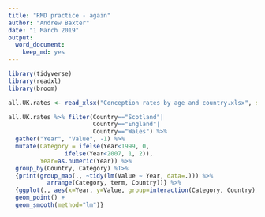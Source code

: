 ```yaml
---
title: "RMD practice - again"
author: "Andrew Baxter"
date: "1 March 2019"
output: 
  word_document: 
    keep_md: yes
---
```


```r
library(tidyverse)
library(readxl)
library(broom)
```



```r
all.UK.rates <- read_xlsx("Conception rates by age and country.xlsx", sheet = "Under 18")

all.UK.rates %>% filter(Country=="Scotland"|
                        Country=="England"|
                        Country=="Wales") %>% 
  gather("Year", "Value", -1) %>% 
  mutate(Category = ifelse(Year<1999, 0,
                ifelse(Year<2007, 1, 2)),
         Year=as.numeric(Year)) %>% 
  group_by(Country, Category) %T>% 
  {print(group_map(., ~tidy(lm(Value ~ Year, data=.))) %>% 
           arrange(Category, term, Country))} %>% 
  {ggplot(., aes(x=Year, y=Value, group=interaction(Category, Country), col=Country)) +
  geom_point() +
  geom_smooth(method="lm")}
```

